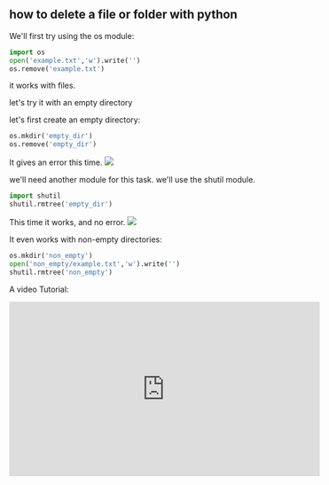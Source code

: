 
## how to delete a file or folder with python

We'll first try using the os module:
```python
import os
open('example.txt','w').write('')
os.remove('example.txt')
```
it works with files.

let's try it with an empty directory

let's first create an empty directory:
```python
os.mkdir('empty_dir')
os.remove('empty_dir')
```
It gives an error this time.
 <img src={error}/> 

we'll need another module for this task.
we'll use the shutil module.

```python
import shutil
shutil.rmtree('empty_dir')
```

This time it works, and no error.
<img src={noerror} />

It even works with non-empty directories:
```python
os.mkdir('non_empty')
open('non_empty/example.txt','w').write('')
shutil.rmtree('non_empty')

```

A video Tutorial:
<iframe width="560" height="315" src="https://www.youtube.com/embed/AoOIYJDfjh8" frameborder="0" allow="accelerometer; autoplay; encrypted-media; gyroscope; picture-in-picture" allowfullscreen></iframe>